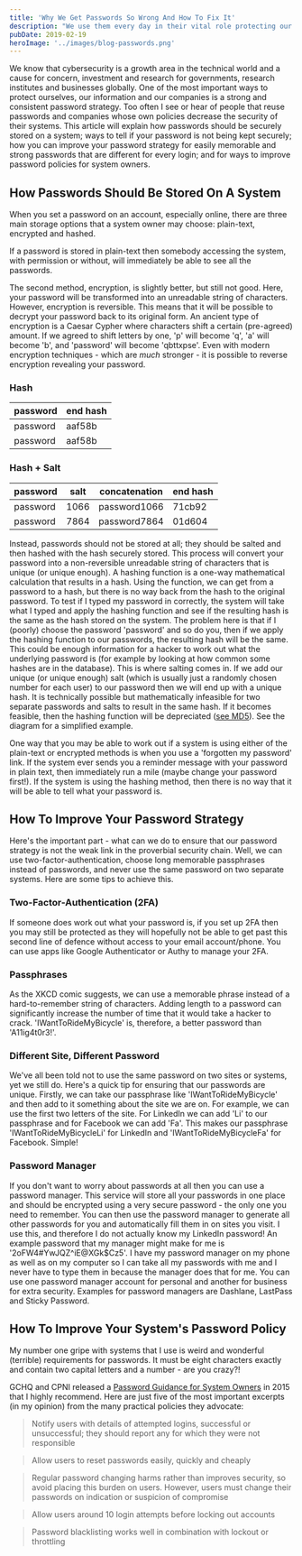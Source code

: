 ```yaml
---
title: 'Why We Get Passwords So Wrong And How To Fix It'
description: "We use them every day in their vital role protecting our private information, online selves and even our livelihoods. Yet still, we get them wrong. Here's an article all about passwords"
pubDate: 2019-02-19
heroImage: '../images/blog-passwords.png'
---
```



We know that cybersecurity is a growth area in the technical world and a cause for concern, investment and research for governments, research institutes and businesses globally. One of the most important ways to protect ourselves, our information and our companies is a strong and consistent password strategy. Too often I see or hear of people that reuse passwords and companies whose own policies decrease the security of their systems. This article will explain how passwords should be securely stored on a system; ways to tell if your password is not being kept securely; how you can improve your password strategy for easily memorable and strong passwords that are different for every login; and for ways to improve password policies for system owners.

## How Passwords Should Be Stored On A System
When you set a password on an account, especially online, there are three main storage options that a system owner may choose: plain-text, encrypted and hashed.

If a password is stored in plain-text then somebody accessing the system, with permission or without, will immediately be able to see all the passwords.

The second method, encryption, is slightly better, but still not good. Here, your password will be transformed into an unreadable string of characters. However, encryption is reversible. This means that it will be possible to decrypt your password back to its original form. An ancient type of encryption is a Caesar Cypher where characters shift a certain (pre-agreed) amount. If we agreed to shift letters by one, 'p' will become 'q', 'a' will become 'b', and 'password' will become 'qbttxpse'. Even with modern encryption techniques - which are *much* stronger - it is possible to reverse encryption revealing your password.

### Hash

| **password** | **end hash** |
|---|---|
| password | aaf58b |
| password | aaf58b |

### Hash + Salt
| **password** | **salt** | **concatenation** | **end hash** |
|---|---|--|--|
| password | 1066 | password1066 | 71cb92 |
| password | 7864 | password7864 | 01d604 |

Instead, passwords should not be stored at all; they should be salted and then hashed with the hash securely stored. This process will convert your password into a non-reversible unreadable string of characters that is unique (or unique enough). A hashing function is a one-way mathematical calculation that results in a hash. Using the function, we can get from a password to a hash, but there is no way back from the hash to the original password. To test if I typed my password in correctly, the system will take what I typed and apply the hashing function and see if the resulting hash is the same as the hash stored on the system. The problem here is that if I (poorly) choose the password 'password' and so do you, then if we apply the hashing function to our passwords, the resulting hash will be the same. This could be enough information for a hacker to work out what the underlying password is (for example by looking at how common some hashes are in the database). This is where salting comes in. If we add our unique (or unique enough) salt (which is usually just a randomly chosen number for each user) to our password then we will end up with a unique hash. It is technically possible but mathematically infeasible for two separate passwords and salts to result in the same hash. If it becomes feasible, then the hashing function will be depreciated ([see MD5](https://en.wikipedia.org/wiki/MD5)). See the diagram for a simplified example.

One way that you may be able to work out if a system is using either of the plain-text or encrypted methods is when you use a 'forgotten my password' link. If the system ever sends you a reminder message with your password in plain text, then immediately run a mile (maybe change your password first!). If the system is using the hashing method, then there is no way that it will be able to tell what your password is.

<div align="center">
  <YouTube
    title="How NOT to Store Passwords! - Computerphile"
    videoCode="8ZtInClXe1Q"
  />
</div>

## How To Improve Your Password Strategy
Here's the important part - what can we do to ensure that our password strategy is not the weak link in the proverbial security chain. Well, we can use two-factor-authentication, choose long memorable passphrases instead of passwords, and never use the same password on two separate systems. Here are some tips to achieve this.

### Two-Factor-Authentication (2FA)
If someone does work out what your password is, if you set up 2FA then you may still be protected as they will hopefully not be able to get past this second line of defence without access to your email account/phone. You can use apps like Google Authenticator or Authy to manage your 2FA.

### Passphrases
As the XKCD comic suggests, we can use a memorable phrase instead of a hard-to-remember string of characters. Adding length to a password can significantly increase the number of time that it would take a hacker to crack. 'IWantToRideMyBicycle' is, therefore, a better password than 'A11ig4t0r3!'.

### Different Site, Different Password
We've all been told not to use the same password on two sites or systems, yet we still do. Here's a quick tip for ensuring that our passwords are unique. Firstly, we can take our passphrase like 'IWantToRideMyBicycle' and then add to it something about the site we are on. For example, we can use the first two letters of the site. For LinkedIn we can add 'Li' to our passphrase and for Facebook we can add 'Fa'. This makes our passphrase 'IWantToRideMyBicycleLi' for LinkedIn and 'IWantToRideMyBicycleFa' for Facebook. Simple!

### Password Manager
If you don't want to worry about passwords at all then you can use a password manager. This service will store all your passwords in one place and should be encrypted using a very secure password - the only one you need to remember. You can then use the password manager to generate all other passwords for you and automatically fill them in on sites you visit. I use this, and therefore I do not actually know my LinkedIn password! An example password that my manager might make for me is '2oFW4#YwJQZ^iE@XGk$Cz5'. I have my password manager on my phone as well as on my computer so I can take all my passwords with me and I never have to type them in because the manager does that for me. You can use one password manager account for personal and another for business for extra security. Examples for password managers are Dashlane, LastPass and Sticky Password.

## How To Improve Your System's Password Policy
My number one gripe with systems that I use is weird and wonderful (terrible) requirements for passwords. It must be eight characters exactly and contain two capital letters and a number - are you crazy?!

GCHQ and CPNI released a [Password Guidance for System Owners](https://assets.publishing.service.gov.uk/government/uploads/system/uploads/attachment_data/file/458857/Password_guidance_-_simplifying_your_approach.pdf) in 2015 that I highly recommend. Here are just five of the most important excerpts (in my opinion) from the many practical policies they advocate:

> Notify users with details of attempted logins, successful or unsuccessful; they should report any for which they were not responsible

> Allow users to reset passwords easily, quickly and cheaply

> Regular password changing harms rather than improves security, so avoid placing this burden on users. However, users must change their passwords on indication or suspicion of compromise

> Allow users around 10 login attempts before locking out accounts

> Password blacklisting works well in combination with lockout or throttling